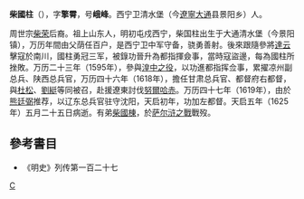 '''柴國柱'''（{{bd|1568年||1625年||catIdx=柴}}），字'''擎霄'''，号'''峨峰'''。西宁卫清水堡（今[[遼寧|遼寧]][[大通|大通]]县景阳乡）人。

周世宗[[柴荣|柴荣]]后裔。祖上山东人，明初屯戍西宁，柴国柱出生于大通清水堡（今景阳镇），万历年間由父荫任百户，是西宁卫中军守备，骁勇善射。後來跟隨參將[[達云|達云]]擊寇於南川，國柱勇冠三军，被錄功晉升為都指揮僉事，當時寇盜邊，每為國柱所挫敗。万历二十三年（1595年），參與[[湟中之役|湟中之役]]，以功進都指挥佥事，累擢凉州副总兵、陕西总兵官，万历四十六年（1618年），擔任甘肃总兵官、都督府右都督，與[[杜松|杜松]]、[[劉綎|劉綎]]等同被召，赴援遼東討伐[[努爾哈赤|努爾哈赤]]。万历四十七年（1619年），由於[[熊廷弼|熊廷弼]]推荐，以辽东总兵官驻守沈阳，天启初年，功加左都督。天启五年（1625年）五月二十五日病逝。有弟[[柴國棟|柴國棟]]，於[[萨尔浒之戰|萨尔浒之戰]]戰歿。

==參考書目==
*《明史》列传第一百二十七
[[category:明朝軍事人物|C]]